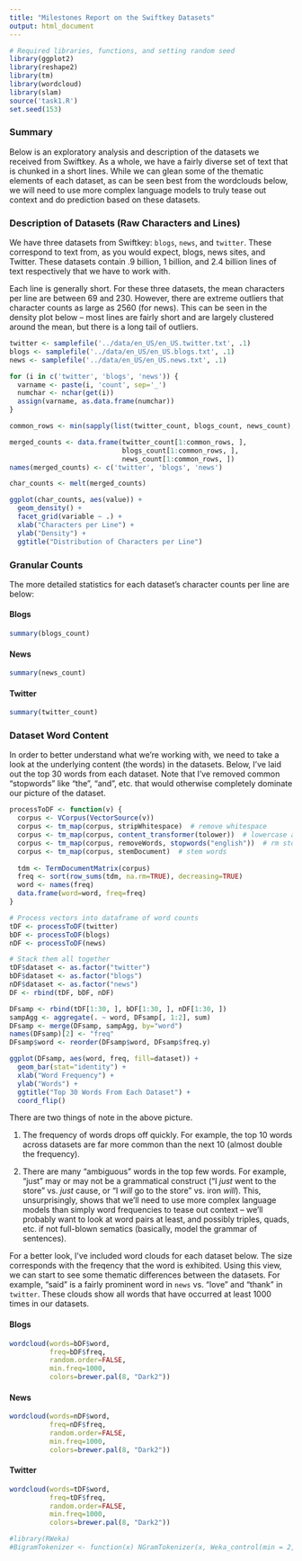 ```yaml
---
title: "Milestones Report on the Swiftkey Datasets"
output: html_document
---
```


```r
# Required libraries, functions, and setting random seed
library(ggplot2)
library(reshape2)
library(tm)
library(wordcloud)
library(slam)
source('task1.R')
set.seed(153)
```

### Summary

Below is an exploratory analysis and description of the datasets we received from Swiftkey. As a whole, we have a fairly diverse set of text that is chunked in a short lines. While we can glean some of the thematic elements of each dataset, as can be seen best from the wordclouds below, we will need to use more complex language models to truly tease out context and do prediction based on these datasets.

### Description of Datasets (Raw Characters and Lines)

We have three datasets from Swiftkey: `blogs`, `news`, and `twitter`. These correspond to text from, as you would expect, blogs, news sites, and Twitter. These datasets contain .9 billion, 1 billion, and 2.4 billion lines of text respectively that we have to work with.

Each line is generally short. For these three datasets, the mean characters per line are between 69 and 230. However, there are extreme outliers that character counts as large as 2560 (for news). This can be seen in the density plot below -- most lines are fairly short and are largely clustered around the mean, but there is a long tail of outliers.

```r
twitter <- samplefile('../data/en_US/en_US.twitter.txt', .1)
blogs <- samplefile('../data/en_US/en_US.blogs.txt', .1)
news <- samplefile('../data/en_US/en_US.news.txt', .1)

for (i in c('twitter', 'blogs', 'news')) {
  varname <- paste(i, 'count', sep='_')
  numchar <- nchar(get(i))
  assign(varname, as.data.frame(numchar))
}

common_rows <- min(sapply(list(twitter_count, blogs_count, news_count), nrow))

merged_counts <- data.frame(twitter_count[1:common_rows, ], 
                            blogs_count[1:common_rows, ], 
                            news_count[1:common_rows, ])
names(merged_counts) <- c('twitter', 'blogs', 'news')

char_counts <- melt(merged_counts)
```

```r
ggplot(char_counts, aes(value)) + 
  geom_density() + 
  facet_grid(variable ~ .) + 
  xlab("Characters per Line") + 
  ylab("Density") + 
  ggtitle("Distribution of Characters per Line")
```

### Granular Counts
The more detailed statistics for each dataset's character counts per line are below:

#### Blogs
```r
summary(blogs_count)
```

#### News
```r
summary(news_count)
```

#### Twitter
```r
summary(twitter_count)
```

### Dataset Word Content

In order to better understand what we're working with, we need to take a look at the underlying content (the words) in the datasets. Below, I've laid out the top 30 words from each dataset. Note that I've removed common "stopwords" like "the", "and", etc. that would otherwise completely dominate our picture of the dataset.

```r
processToDF <- function(v) {
  corpus <- VCorpus(VectorSource(v))
  corpus <- tm_map(corpus, stripWhitespace)  # remove whitespace
  corpus <- tm_map(corpus, content_transformer(tolower))  # lowercase all
  corpus <- tm_map(corpus, removeWords, stopwords("english"))  # rm stopwords
  corpus <- tm_map(corpus, stemDocument)  # stem words
  
  tdm <- TermDocumentMatrix(corpus)
  freq <- sort(row_sums(tdm, na.rm=TRUE), decreasing=TRUE)
  word <- names(freq)
  data.frame(word=word, freq=freq)
}

# Process vectors into dataframe of word counts
tDF <- processToDF(twitter)
bDF <- processToDF(blogs)
nDF <- processToDF(news)

# Stack them all together
tDF$dataset <- as.factor("twitter")
bDF$dataset <- as.factor("blogs")
nDF$dataset <- as.factor("news")
DF <- rbind(tDF, bDF, nDF)

DFsamp <- rbind(tDF[1:30, ], bDF[1:30, ], nDF[1:30, ])
sampAgg <- aggregate(. ~ word, DFsamp[, 1:2], sum)
DFsamp <- merge(DFsamp, sampAgg, by="word")
names(DFsamp)[2] <- "freq"
DFsamp$word <- reorder(DFsamp$word, DFsamp$freq.y)
```

```r
ggplot(DFsamp, aes(word, freq, fill=dataset)) + 
  geom_bar(stat="identity") + 
  xlab("Word Frequency") +
  ylab("Words") +
  ggtitle("Top 30 Words From Each Dataset") +
  coord_flip()
```

There are two things of note in the above picture.

1. The frequency of words drops off quickly. For example, the top 10 words across datasets are far more common than the next 10 (almost double the frequency).

2. There are many "ambiguous" words in the top few words. For example, "just" may or may not be a grammatical construct ("I *just* went to the store" vs. *just* cause, or "I *will* go to the store" vs. iron *will*). This, unsurprisingly, shows that we'll need to use more complex language models than simply word frequencies to tease out context -- we'll probably want to look at word pairs at least, and possibly triples, quads, etc. if not full-blown sematics (basically, model the grammar of sentences).

For a better look, I've included word clouds for each dataset below. The size corresponds with the freqency that the word is exhibited. Using this view, we can start to see some thematic differences between the datasets. For example, "said" is a fairly prominent word in `news` vs. "love" and "thank" in `twitter`. These clouds show all words that have occurred at least 1000 times in our datasets.

#### Blogs
```r
wordcloud(words=bDF$word, 
          freq=bDF$freq,
          random.order=FALSE,
          min.freq=1000,
          colors=brewer.pal(8, "Dark2"))
```

#### News
```r
wordcloud(words=nDF$word, 
          freq=nDF$freq,
          random.order=FALSE,
          min.freq=1000,
          colors=brewer.pal(8, "Dark2"))
```

#### Twitter
```r
wordcloud(words=tDF$word, 
          freq=tDF$freq,
          random.order=FALSE,
          min.freq=1000,
          colors=brewer.pal(8, "Dark2"))
```

```r
#library(RWeka)
#BigramTokenizer <- function(x) NGramTokenizer(x, Weka_control(min = 2, max = 2))
```
